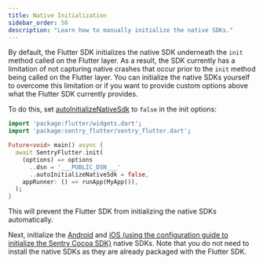```yaml
---
title: Native Initialization
sidebar_order: 50
description: "Learn how to manually initialize the native SDKs."
---
```


By default, the Flutter SDK initializes the native SDK underneath the `init` method called on the Flutter layer. As a result, the SDK currently has a limitation of not capturing native crashes that occur prior to the `init` method being called on the Flutter layer. You can initialize the native SDKs yourself to overcome this limitation or if you want to provide custom options above what the Flutter SDK currently provides.

To do this, set [autoInitializeNativeSdk](/platforms/flutter/configuration/options/#autoInitializeNativeSdk) to `false` in the init options:

<SignInNote />

```dart
import 'package:flutter/widgets.dart';
import 'package:sentry_flutter/sentry_flutter.dart';

Future<void> main() async {
  await SentryFlutter.init(
    (options) => options
      ..dsn = '___PUBLIC_DSN___'
      ..autoInitializeNativeSdk = false,
    appRunner: () => runApp(MyApp()),
  );
}
```

This will prevent the Flutter SDK from initializing the native SDKs automatically.

Next, initialize the [Android](/platforms/android/configuration/manual-init/#manual-initialization) and [iOS (using the configuration guide to initialize the Sentry Cocoa SDK)](/platforms/apple/guides/ios/#configure) native SDKs. Note that you do not need to install the native SDKs as they are already packaged with the Flutter SDK.
